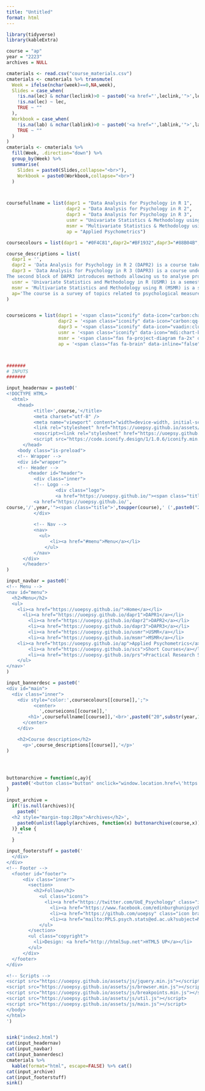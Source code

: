 ---
title: "Untitled"
format: html
---

```{r}
library(tidyverse)
library(kableExtra)

course = "ap"
year = "2223"
archives = NULL

cmaterials <- read.csv("course_materials.csv")
cmaterials <- cmaterials %>% transmute(
  Week = ifelse(nchar(week)==0,NA,week),
  Slides = case_when(
    !is.na(lec) & nchar(leclink)>0 ~ paste0('<a href="',leclink,'">',lec,'</a>'),
    !is.na(lec) ~ lec,
    TRUE ~ ""
  ),
  Workbook = case_when(
    !is.na(lab) & nchar(lablink)>0 ~ paste0('<a href="',lablink,'">',lab,'</a>'),
    TRUE ~ ""
  )
)
cmaterials <- cmaterials %>% 
  fill(Week, .direction="down") %>% 
  group_by(Week) %>% 
  summarise(
    Slides = paste0(Slides,collapse="<br>"),
    Workbook = paste0(Workbook,collapse="<br>")
  )



coursefullname = list(dapr1 = "Data Analysis for Psychology in R 1",
                      dapr2 = "Data Analysis for Psychology in R 2",
                      dapr3 = "Data Analysis for Psychology in R 3",
                      usmr = "Univariate Statistics & Methodology using R",
                      msmr = "Multivariate Statistics & Methodology using R",
                      ap = "Applied Psychometrics")

coursecolours = list(dapr1 = "#0F4C81",dapr2="#BF1932",dapr3="#88B04B",usmr="#FCBB06",msmr="#a41ae4",ap="#670E36")

course_descriptions = list(
  dapr1 = '',
  dapr2 = 'Data Analysis for Psychology in R 2 (DAPR2) is a course taken by 2nd year students in Psychology. The course introduces methods for analysing both observational and experimental psychological studies, with a particular focus on linear models. The course is taught across the full academic year – spanning two semesters – split into four teaching blocks. The first block will introduce students to linear models, where they will learn to build and interpret linear models for continuous outcomes with single and multiple predictors. The second block extends from multiple linear regression to include interactions, as well as introducing assumptions and diagnostics checks, and bootstrapping. The third block sees a shift from correlational to experimental designs, where students will be introduced to multiple regression with categorical predictors, and will learn how to conduct multiple comparisons, apply different types of corrections, and run model comparisons. The fourth and final block focuses on more niche and advanced topics within the realm of linear regression. Students will be introduced to generalized linear models for binary outcomes before focusing on wider issues within the psychological literature, such as replication, power, pre-registration, and open science.',
  dapr3 = 'Data Analysis for Psychology in R 3 (DAPR3) is a course undertaken by 3rd year students in Psychology. It introduces statistical tools that are invaluable for analysing many types of psychological study, and prepares students for their dissertations. Following closely from DAPR2, the first block extends the linear model to analyses of "hierarchical data", in which observations are clustered in higher-level groups (e.g. trials within participants, or students within schools). DAPR3 provides students with a strong foundation in multilevel modelling, in which it is possible to capture variation in the outcome that is associated with characteristics at these different levels.
The second block of DAPR3 introduces methods allowing us to analyse processes that are more complex than a simple "x predicts y". Following an introduction to path analysis and mediation ("x predicts z predicts y"), we move to studying data reduction techniques that allow us to summarise multiple correlated variables into either weighted composites or underlying latent factors.',
  usmr = 'Univariate Statistics and Methodology in R (USMR) is a semester long crash-course aimed at providing Masters students in psychology with a competence in standard statistical methodologies and data analysis using R. Typically the analyses taught in this course are relevant for when there is just one source of variation - i.e. when we are interested in a single outcome measured across a set of independent observations.<br>The first half of the course covers the fundamentals of statistical inference using a simulation-based approach, and introduces students to working with R & RStudio. The latter half of the course focuses on the general linear model, emphasising the fact that many statistical methods are simply special cases of this approach. This course introduces students to statistical modelling and empowers them with tools to analyse richer data and answer a broader set of research questions.',
  msmr = 'Multivariate Statistics and Methodology using R (MSMR) is a semester long course providing an advanced level overview of statistical analysis techniques and methodology issues relevant to psychological research. The course builds on the concepts and skills developed in Univariate Statistics and Methodology using R.',
  ap='The course is a survey of topics related to psychological measurement as used in various real-world settings, psychometric theory and models, test construction, and the interpretation of results and test manuals. The course emphasizes the practical side of these topics, allowing those who complete the course to both construct some psychological assessment scales, present and interpret their key psychometric properties, and evaluate these properties when provided for other scales.'
)


courseicons = list(dapr1 = '<span class="iconify" data-icon="carbon:chart-candlestick" data-inline="false" data-width="60px" data-height="60px"></span>',
                   dapr2 = '<span class="iconify" data-icon="carbon:qq-plot" data-inline="false" data-width="60px" data-height="60px"></span>',
                   dapr3 = '<span class="iconify" data-icon="vaadin:cluster" data-inline="false" data-width="60px" data-height="60px"></span>',
                   usmr = '<span class="iconify" data-icon="mdi:chart-bell-curve-cumulative" data-inline="false" data-width="60px" data-height="60px"></span>',
                   msmr = '<span class="fas fa-project-diagram fa-2x" data-inline="false" data-width="60px" data-height="60px"></span>',
                   ap = '<span class="fas fa-brain" data-inline="false" data-width="60px" data-height="60px"></span>')



#######
# INPUTS
#######

input_headernav = paste0('
<!DOCTYPE HTML>
  <html>
  	<head>
		  <title>',course,'</title>
		  <meta charset="utf-8" />
		  <meta name="viewport" content="width=device-width, initial-scale=1, user-scalable=no" />
		  <link rel="stylesheet" href="https://uoepsy.github.io/assets/css/main.css" />
		  <noscript><link rel="stylesheet" href="https://uoepsy.github.io/assets/css/noscript.css"  /></noscript>
		  <script src="https://code.iconify.design/1/1.0.6/iconify.min.js"></script>
	  </head>
    <body class="is-preload">
    <!-- Wrapper -->
    <div id="wrapper">
    <!-- Header -->
  		<header id="header">
		  <div class="inner">
          <!-- Logo -->
				  <div class="logo">
				  <a href="https://uoepsy.github.io/"><span class="title">Home</span></a> / 
          <a href="https://uoepsy.github.io/',
course,'/',year,'"><span class="title">',toupper(course),' (',paste0("20",substr(year,1,2),"/",substr(year,3,4)),')</span></a>
          </div>
    
          <!-- Nav -->
          <nav>
            <ul>
        	    <li><a href="#menu">Menu</a></li>
	          </ul>
          </nav>
      </div>
      </header>'
)

input_navbar = paste0('
<!-- Menu -->
<nav id="menu">
  <h2>Menu</h2>
  <ul>
    <li><a href="https://uoepsy.github.io/">Home</a></li>
	  <li><a href="https://uoepsy.github.io/dapr1">DAPR1</a></li>
		<li><a href="https://uoepsy.github.io/dapr2">DAPR2</a></li>
		<li><a href="https://uoepsy.github.io/dapr3">DAPR3</a></li>
		<li><a href="https://uoepsy.github.io/usmr">USMR</a></li>
		<li><a href="https://uoepsy.github.io/msmr">MSMR</a></li>
    <li><a href="https://uoepsy.github.io/ap">Applied Psychometrics</a></li>
		<li><a href="https://uoepsy.github.io/scs">Short Courses</a></li>
		<li><a href="https://uoepsy.github.io/prs">Practical Research Skills</a></li>
	</ul>
</nav>'
)

input_bannerdesc = paste0('
<div id="main">
  <div class="inner">
    <div style="color:',coursecolours[[course]],';">
		  <center>
		    ',courseicons[[course]],'
        <h1>',coursefullname[[course]],'<br>',paste0("20",substr(year,1,2),"/",substr(year,3,4)),'</h1>
      </center>
    </div>

    <h2>Course description</h2>
      <p>',course_descriptions[[course]],'</p>'
)




buttonarchive = function(c,ay){
  paste0('<button class="button" onclick="window.location.href=\'https://uoepsy.github.io/', c,'/',ay,'/index.html\'">',paste0("20",substr(ay,1,2),"/",substr(ay,3,4)),' Archive</button>')
}

input_archive = 
  if(!is.null(archives)){
    paste0('
  <h2 style="margin-top:20px">Archives</h2>',
    paste0(unlist(lapply(archives, function(x) buttonarchive(course,x))),collapse="  ")
  )} else {
    ""
  }

input_footerstuff = paste0('
  </div>
</div>
<!-- Footer -->
  <footer id="footer">
	  <div class="inner">
		<section>
		  <h2>Follow</h2>
			<ul class="icons">
			  <li><a href="https://twitter.com/UoE_Psychology" class="icon brands style2 fa-twitter"><span class="label">Twitter</span></a></li>
				<li><a href="https://www.facebook.com/edinburghunipsychology" class="icon brands style2 fa-facebook-f"><span class="label">Facebook</span></a></li>
				<li><a href="https://github.com/uoepsy" class="icon brands style2 fa-github"><span class="label">GitHub</span></a></li>
				<li><a href="mailto:PPLS.psych.stats@ed.ac.uk?subject=Mail from website" class="icon solid style2 fa-envelope"><span class="label">Email</span></a></li>
			</ul>
		</section>
		<ul class="copyright">
		  <li>Design: <a href="http://html5up.net">HTML5 UP</a></li>
		</ul>
	  </div>
  </footer>
</div>

<!-- Scripts -->
<script src="https://uoepsy.github.io/assets/js/jquery.min.js"></script>
<script src="https://uoepsy.github.io/assets/js/browser.min.js"></script>
<script src="https://uoepsy.github.io/assets/js/breakpoints.min.js"></script>
<script src="https://uoepsy.github.io/assets/js/util.js"></script>
<script src="https://uoepsy.github.io/assets/js/main.js"></script>
</body>
</html>
')


sink("index2.html")
cat(input_headernav)
cat(input_navbar)
cat(input_bannerdesc)
cmaterials %>%
  kable(format="html", escape=FALSE) %>% cat()
cat(input_archive)
cat(input_footerstuff)
sink()




```